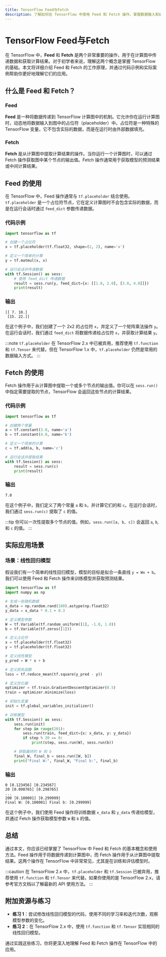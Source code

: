 ```yaml
---
title: TensorFlow Feed与Fetch
description: 了解如何在 TensorFlow 中使用 Feed 和 Fetch 操作，掌握数据输入和结果提取的核心概念。
---
```


# TensorFlow Feed与Fetch

在 TensorFlow 中，**Feed** 和 **Fetch** 是两个非常重要的操作，用于在计算图中传递数据和获取计算结果。对于初学者来说，理解这两个概念是掌握 TensorFlow 的基础。本文将详细介绍 Feed 和 Fetch 的工作原理，并通过代码示例和实际案例帮助你更好地理解它们的应用。

## 什么是 Feed 和 Fetch？

### Feed
**Feed** 是一种将数据传递到 TensorFlow 计算图中的机制。它允许你在运行计算图时，动态地将数据输入到图中的占位符（placeholder）中。占位符是一种特殊的 TensorFlow 变量，它不包含实际的数据，而是在运行时由外部数据填充。

### Fetch
**Fetch** 是从计算图中提取计算结果的操作。当你运行一个计算图时，可以通过 Fetch 操作获取图中某个节点的输出值。Fetch 操作通常用于获取模型的预测结果或中间计算结果。

## Feed 的使用

在 TensorFlow 中，Feed 操作通常与 `tf.placeholder` 结合使用。`tf.placeholder` 是一个占位符节点，它在定义计算图时不会包含实际的数据，而是在运行会话时通过 `feed_dict` 参数传递数据。

### 代码示例

```python
import tensorflow as tf

# 创建一个占位符
x = tf.placeholder(tf.float32, shape=(2, 2), name='x')

# 定义一个简单的计算
y = tf.matmul(x, x)

# 运行会话并传递数据
with tf.Session() as sess:
    # 使用 feed_dict 传递数据
    result = sess.run(y, feed_dict={x: [[1.0, 2.0], [3.0, 4.0]]})
    print(result)
```

### 输出
```
[[ 7. 10.]
 [15. 22.]]
```

在这个例子中，我们创建了一个 2x2 的占位符 `x`，并定义了一个矩阵乘法操作 `y`。在运行会话时，我们通过 `feed_dict` 将数据传递给占位符 `x`，并获取计算结果 `y`。

:::note
`tf.placeholder` 在 TensorFlow 2.x 中已被弃用，推荐使用 `tf.function` 和 `tf.Tensor` 来代替。但在 TensorFlow 1.x 中，`tf.placeholder` 仍然是常用的数据输入方式。
:::

## Fetch 的使用

Fetch 操作用于从计算图中提取一个或多个节点的输出值。你可以在 `sess.run()` 中指定需要提取的节点，TensorFlow 会返回这些节点的计算结果。

### 代码示例

```python
import tensorflow as tf

# 创建两个常量
a = tf.constant(3.0, name='a')
b = tf.constant(4.0, name='b')

# 定义一个简单的计算
c = tf.add(a, b, name='c')

# 运行会话并提取结果
with tf.Session() as sess:
    result = sess.run(c)
    print(result)
```

### 输出
```
7.0
```

在这个例子中，我们定义了两个常量 `a` 和 `b`，并计算它们的和 `c`。在运行会话时，我们通过 `sess.run(c)` 提取了 `c` 的值。

:::tip
你可以一次性提取多个节点的值。例如，`sess.run([a, b, c])` 会返回 `a`, `b`, 和 `c` 的值。
:::

## 实际应用场景

### 场景：线性回归模型

假设我们有一个简单的线性回归模型，模型的目标是拟合一条直线 `y = Wx + b`。我们可以使用 Feed 和 Fetch 操作来训练模型并获取预测结果。

```python
import tensorflow as tf
import numpy as np

# 生成一些随机数据
x_data = np.random.rand(100).astype(np.float32)
y_data = x_data * 0.1 + 0.3

# 定义模型参数
W = tf.Variable(tf.random_uniform([1], -1.0, 1.0))
b = tf.Variable(tf.zeros([1]))

# 定义占位符
x = tf.placeholder(tf.float32)
y = tf.placeholder(tf.float32)

# 定义线性模型
y_pred = W * x + b

# 定义损失函数
loss = tf.reduce_mean(tf.square(y_pred - y))

# 定义优化器
optimizer = tf.train.GradientDescentOptimizer(0.5)
train = optimizer.minimize(loss)

# 初始化变量
init = tf.global_variables_initializer()

# 训练模型
with tf.Session() as sess:
    sess.run(init)
    for step in range(201):
        sess.run(train, feed_dict={x: x_data, y: y_data})
        if step % 20 == 0:
            print(step, sess.run(W), sess.run(b))

    # 获取最终的 W 和 b
    final_W, final_b = sess.run([W, b])
    print("Final W:", final_W, "Final b:", final_b)
```

### 输出
```
0 [0.123456] [0.234567]
20 [0.098765] [0.298765]
...
200 [0.100001] [0.299999]
Final W: [0.100001] Final b: [0.299999]
```

在这个例子中，我们使用 Feed 操作将训练数据 `x_data` 和 `y_data` 传递给模型，并通过 Fetch 操作获取模型参数 `W` 和 `b` 的值。

## 总结

通过本文，你应该已经掌握了 TensorFlow 中 Feed 和 Fetch 的基本概念和使用方法。Feed 操作用于将数据传递到计算图中，而 Fetch 操作用于从计算图中提取结果。这两个操作在 TensorFlow 中非常常见，尤其是在训练和评估模型时。

:::caution
在 TensorFlow 2.x 中，`tf.placeholder` 和 `tf.Session` 已被弃用，推荐使用 `tf.function` 和 `tf.Tensor` 来代替。如果你使用的是 TensorFlow 2.x，请参考官方文档以了解最新的 API 使用方法。
:::

## 附加资源与练习

- **练习 1**：尝试修改线性回归模型的代码，使用不同的学习率和迭代次数，观察模型参数的变化。
- **练习 2**：在 TensorFlow 2.x 中，使用 `tf.function` 和 `tf.Tensor` 实现相同的线性回归模型。

通过实践这些练习，你将更深入地理解 Feed 和 Fetch 操作在 TensorFlow 中的应用。